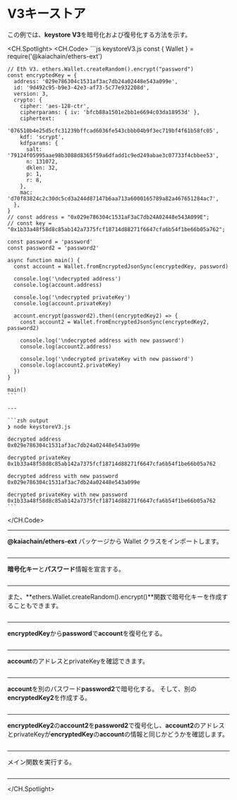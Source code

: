 # V3キーストア

この例では、**keystore V3**を暗号化および復号化する方法を示す。

<CH.Spotlight>
  <CH.Code>
    ```js keystoreV3.js
    const { Wallet } = require('@kaiachain/ethers-ext')

    // Eth V3. ethers.Wallet.createRandom().encrypt("password")
    const encryptedKey = {
      address: '029e786304c1531af3ac7db24a02448e543a099e',
      id: '9d492c95-b9e3-42e3-af73-5c77e932208d',
      version: 3,
      crypto: {
        cipher: 'aes-128-ctr',
        cipherparams: { iv: 'bfcb88a1501e2bb1e6694c03da18953d' },
        ciphertext:
          '076510b4e25d5cfc31239bffcad6036fe543cbbb04b9f3ec719bf4f61b58fc05',
        kdf: 'scrypt',
        kdfparams: {
          salt: '79124f05995aae98b3088d8365f59a6dfadd1c9ed249abae3c07733f4cbbee53',
          n: 131072,
          dklen: 32,
          p: 1,
          r: 8,
        },
        mac: 'd70f83824c2c30dc5cd3a244d87147b6aa713a6000165789a82a467651284ac7',
      },
    }
    // const address = "0x029e786304c1531aF3aC7db24A02448e543A099E";
    // const key = "0x1b33a48f58d8c85ab142a7375fcf18714d88271f6647cfa6b54f1be66b05a762";

    const password = 'password'
    const password2 = 'password2'

    async function main() {
      const account = Wallet.fromEncryptedJsonSync(encryptedKey, password)

      console.log('\ndecrypted address')
      console.log(account.address)

      console.log('\ndecrypted privateKey')
      console.log(account.privateKey)

      account.encrypt(password2).then((encryptedKey2) => {
        const account2 = Wallet.fromEncryptedJsonSync(encryptedKey2, password2)

        console.log('\ndecrypted address with new password')
        console.log(account2.address)

        console.log('\ndecrypted privateKey with new password')
        console.log(account2.privateKey)
      })
    }

    main()
    ```

    ---

    ```zsh output
    ❯ node keystoreV3.js

    decrypted address
    0x029e786304c1531af3ac7db24a02448e543a099e

    decrypted privateKey
    0x1b33a48f58d8c85ab142a7375fcf18714d88271f6647cfa6b54f1be66b05a762

    decrypted address with new password
    0x029e786304c1531af3ac7db24a02448e543a099e

    decrypted privateKey with new password
    0x1b33a48f58d8c85ab142a7375fcf18714d88271f6647cfa6b54f1be66b05a762
    ```
  </CH.Code>

  ---

  **@kaiachain/ethers-ext** パッケージから Wallet クラスをインポートします。

  ```js keystoreV3.js focus=1
  ```

  ---

  **暗号化キー**と**パスワード**情報を宣言する。

  ```js keystoreV3.js focus=3:25
  ```

  ---

  また、\*\*ethers.Wallet.createRandom().encrypt()\*\*関数で暗号化キーを作成することもできます。

  ```js keystoreV3.js focus=3
  ```

  ---

  **encryptedKey**から**password**で**account**を復号化する。

  ```js keystoreV3.js focus=31
  ```

  ---

  **account**のアドレスとprivateKeyを確認できます。

  ```js keystoreV3.js focus=33:37
  ```

  ---

  **account**を別のパスワード**password2**で暗号化する。 そして、別の**encryptedKey2**を作成する。

  ```js keystoreV3.js focus=39
  ```

  ---

  **encryptedKey2**の**account2**を**password2**で復号化し、**account2**のアドレスとprivateKeyが**encryptedKey**の**account**の情報と同じかどうかを確認します。

  ```js keystoreV3.js focus=40:46
  ```

  ---

  メイン関数を実行する。

  ```js keystoreV3.js focus=50
  ```

  ---
</CH.Spotlight>
